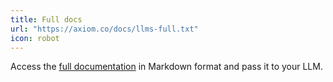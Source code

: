 ```yaml
---
title: Full docs
url: "https://axiom.co/docs/llms-full.txt"
icon: robot
---
```


Access the [full documentation](https://axiom.co/docs/llms-full.txt) in Markdown format and pass it to your LLM.